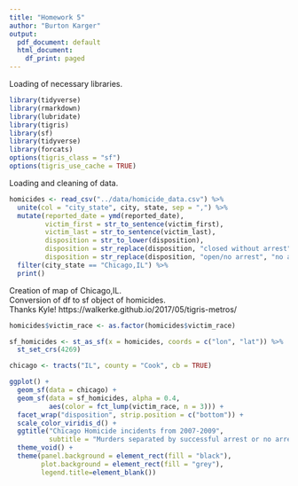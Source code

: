 ```yaml
---
title: "Homework 5"
author: "Burton Karger"
output:
  pdf_document: default
  html_document:
    df_print: paged
---
```

Loading of necessary libraries.
```r
library(tidyverse)
library(rmarkdown)
library(lubridate)
library(tigris)
library(sf)
library(tidyverse)
library(forcats)
options(tigris_class = "sf")
options(tigris_use_cache = TRUE)
```
Loading and cleaning of data. 
```r
homicides <- read_csv("../data/homicide_data.csv") %>% 
  unite(col = "city_state", city, state, sep = ",") %>% 
  mutate(reported_date = ymd(reported_date),
         victim_first = str_to_sentence(victim_first),
         victim_last = str_to_sentence(victim_last),
         disposition = str_to_lower(disposition),
         disposition = str_replace(disposition, "closed without arrest", "no arrest"),
         disposition = str_replace(disposition, "open/no arrest", "no arrest")) %>% 
  filter(city_state == "Chicago,IL") %>% 
  print()
```
Creation of map of Chicago,IL.  
Conversion of df to sf object of homicides.  
Thanks Kyle! https://walkerke.github.io/2017/05/tigris-metros/  
```r
homicides$victim_race <- as.factor(homicides$victim_race) 

sf_homicides <- st_as_sf(x = homicides, coords = c("lon", "lat")) %>% 
  st_set_crs(4269) 

chicago <- tracts("IL", county = "Cook", cb = TRUE)

ggplot() +
  geom_sf(data = chicago) +
  geom_sf(data = sf_homicides, alpha = 0.4, 
          aes(color = fct_lump(victim_race, n = 3))) +
  facet_wrap("disposition", strip.position = c("bottom")) +
  scale_color_viridis_d() +
  ggtitle("Chicago Homicide incidents from 2007-2009", 
          subtitle = "Murders separated by successful arrest or no arrest") +
  theme_void() +
  theme(panel.background = element_rect(fill = "black"),
        plot.background = element_rect(fill = "grey"),
        legend.title=element_blank()) 
```

